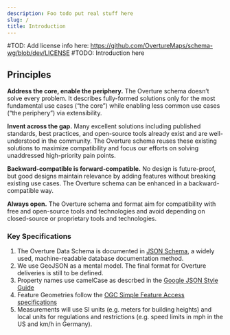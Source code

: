 ```yaml
---
description: Foo todo put real stuff here
slug: /
title: Introduction
---
```



#TOD: Add license info here: https://github.com/OvertureMaps/schema-wg/blob/dev/LICENSE
#TODO: Introduction here

## Principles
**Address the core, enable the periphery.** The Overture schema doesn’t solve every problem. It describes fully-formed solutions only for the most fundamental use cases (“the core”) while enabling less common use cases (“the periphery”) via extensibility.

**Invent across the gap.** Many excellent solutions including published standards, best practices, and open-source tools already exist and are well-understood in the community. The Overture schema reuses these existing solutions to maximize compatibility and focus our efforts on solving unaddressed high-priority pain points.

**Backward-compatible is forward-compatible.** No design is future-proof, but good designs maintain relevance by adding features without breaking existing use cases. The Overture schema can be enhanced in a backward-compatible way.

**Always open.** The Overture schema and format aim for compatibility with free and open-source tools and technologies and avoid depending on closed-source or proprietary tools and technologies.

### Key Specifications
1. The Overture Data Schema is documented in  [JSON Schema](https://json-schema.org/), a widely used, machine-readable database documentation method.
2. We use GeoJSON as a mental model. The final format for Overture deliveries is still to be defined.
3. Property names use camelCase as descrbed in the [Google JSON Style Guide](https://google.github.io/styleguide/jsoncstyleguide.xml)
4. Feature Geometries follow the [OGC Simple Feature Access specifications](https://www.ogc.org/standard/sfa/)
5. Measurements will use SI units (e.g. meters for building heights) and local units for regulations and restrictions (e.g. speed limits in mph in the US and km/h in Germany).
